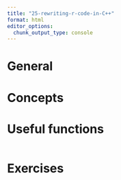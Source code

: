 ```yaml
---
title: "25-rewriting-r-code-in-C++"
format: html
editor_options: 
  chunk_output_type: console
---
```


# General

# Concepts

# Useful functions

```r

```

# Exercises
